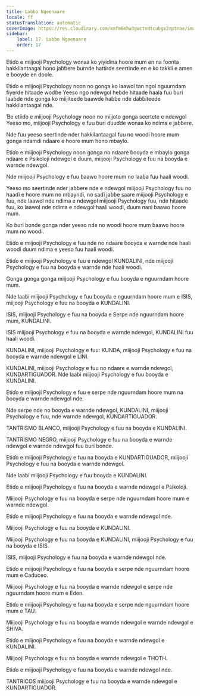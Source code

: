 ```yaml
---
title: Labbo Ngeenaare
locale: ff
statusTranslation: automatic
coverImage: https://res.cloudinary.com/xmfm6mhw3gwctndtcubgx2rptnae/image/upload/v1741354419/small_cover_la_gran_rebelion_28716e29d2.webp
sidebar:
    label: 17. Labbo Ngeenaare
    order: 17
---
```

Etiɗo e miijooji Psychology wonaa ko yiyiɗina hoore mum en na foonta hakkilantaagal hono jaɓɓere ɓurnde hattirde seertinde en e ko takkii e amen e ɓooyde en doole.

Etiɗo e miijooji Psychology noon no gonga ko laawol tan ngol nguurndam fiyerde hitaade woɗɓe Yeeso ngo ndewgol heɓde hitaade haala fuu ɓuri laaɓde nde gonga ko miijiteede baawɗe haɓɓe nde ɗaɓɓiteede hakkilantaagal nde.

Ɓe etiiɗo e miijooji Psychology noon no miijoto gonga seertete e ndewgol Yeeso mo, miijooji Psychology e fuu ɓuri ɗuuɗde wonaa ko ndima e jaɓɓere.

Nde fuu yeeso seertinde nder hakkilantaagal fuu no woodi hoore mum gonga ndamdi ndaare e hoore mum hono mbaylo.

Etiɗo e miijooji Psychology noon gonga no ndaare ɓooyda e mbaylo gonga ndaare e Psikoloji ndewgol e ɗuum, miijooji Psychology e fuu na ɓooyda e warnde ndewgol.

Nde miijooji Psychology e fuu ɓaawo hoore mum no laaɓa fuu haali woodi.

Yeeso mo seertinde nder jaɓɓere nde e ndewgol miijooji Psychology fuu no haaɗi e hoore mum no mbayndi, no saɗi jaɓɓe saare miijooji Psychology e fuu, nde laawol nde ndima e ndewgol miijooji Psychology fuu, nde hitaade fuu, ko laawol nde ndima e ndewgol haali woodi, ɗuum nani ɓaawo hoore mum.

Ko ɓuri bonde gonga nder yeeso nde no woodi hoore mum ɓaawo hoore mum no woodi.

Etiɗo e miijooji Psychology e fuu nde no ndaare ɓooyda e warnde nde haali woodi ɗuum ndima e yeeso fuu haali woodi.

Etiɗo e miijooji Psychology e fuu e ndewgol KUNDALINI, nde miijooji Psychology e fuu na ɓooyda e warnde nde haali woodi.

Gonga gonga gonga miijooji Psychology e fuu ɓooyda e nguurndam hoore mum.

Nde laaɓi miijooji Psychology e fuu ɓooyda e nguurndam hoore mum e ISIS, miijooji Psychology e fuu na ɓooyda e KUNDALINI.

ISIS, miijooji Psychology e fuu na ɓooyda e Serpe nde nguurndam hoore mum, KUNDALINI.

ISIS miijooji Psychology e fuu na ɓooyda e warnde ndewgol, KUNDALINI fuu haali woodi.

KUNDALINI, miijooji Psychology e fuu: KUNDA, miijooji Psychology e fuu na ɓooyda e warnde ndewgol e LINI.

KUNDALINI, miijooji Psychology e fuu no ndaare e warnde ndewgol, KUNDARTIGUADOR. Nde laaɓi miijooji Psychology e fuu ɓooyda e KUNDALINI.

Etiɗo e miijooji Psychology e fuu e serpe nde nguurndam hoore mum na ɓooyda e warnde ndewgol nde.

Nde serpe nde no ɓooyda e warnde ndewgol, KUNDALINI, miijooji Psychology e fuu, nde warnde ndewgol, KUNDARTIGUADOR.

TANTRISMO BLANCO, miijooji Psychology e fuu na ɓooyda e KUNDALINI.

TANTRISMO NEGRO, miijooji Psychology e fuu na ɓooyda e warnde ndewgol e warnde ndewgol fuu ɓuri bonde.

Etiɗo e miijooji Psychology e fuu na ɓooyda e KUNDARTIGUADOR, miijooji Psychology e fuu na ɓooyda e warnde ndewgol.

Nde laaɓi miijooji Psychology e fuu ɓooyda e KUNDALINI.

Etiɗo e miijooji Psychology e fuu na ɓooyda e warnde ndewgol e Psikoloji.

Miijooji Psychology e fuu na ɓooyda e serpe nde nguurndam hoore mum e warnde ndewgol.

Etiɗo e miijooji Psychology e fuu na ɓooyda e warnde ndewgol nde.

Miijooji Psychology e fuu na ɓooyda e KUNDALINI.

Miijooji Psychology e fuu na ɓooyda e KUNDALINI, miijooji Psychology e fuu na ɓooyda e ISIS.

ISIS, miijooji Psychology e fuu na ɓooyda e warnde ndewgol nde.

Etiɗo e miijooji Psychology e fuu na ɓooyda e serpe nde nguurndam hoore mum e Caduceo.

Miijooji Psychology e fuu na ɓooyda e warnde ndewgol e serpe nde nguurndam hoore mum e Eden.

Etiɗo e miijooji Psychology e fuu na ɓooyda e serpe nde nguurndam hoore mum e TAU.

Miijooji Psychology e fuu na ɓooyda e warnde ndewgol e warnde ndewgol e SHIVA.

Etiɗo e miijooji Psychology e fuu na ɓooyda e warnde ndewgol e KUNDALINI.

Miijooji Psychology e fuu na ɓooyda e warnde ndewgol e THOTH.

Etiɗo e miijooji Psychology e fuu na ɓooyda e warnde ndewgol nde.

TANTRICOS miijooji Psychology e fuu na ɓooyda e warnde ndewgol e KUNDARTIGUADOR.

